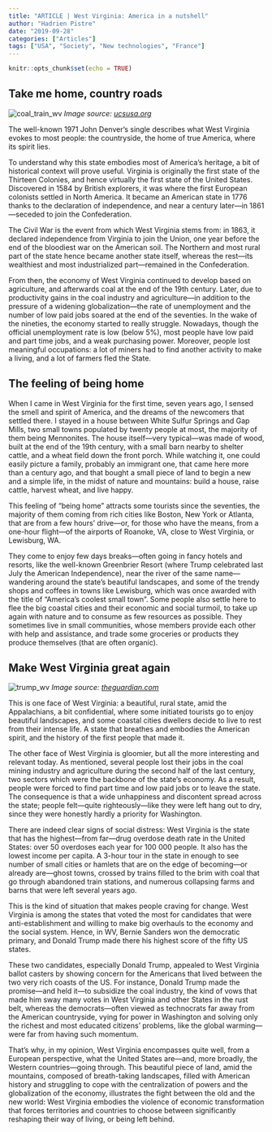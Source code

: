 ```yaml
---
title: "ARTICLE | West Virginia: America in a nutshell"
author: "Hadrien Pistre"
date: "2019-09-28"
categories: ["Articles"]
tags: ["USA", "Society", "New technologies", "France"]
---
```


```r
knitr::opts_chunk$set(echo = TRUE)
```

## Take me home, country roads

![coal_train_wv](https://www.hadrienpistre.com/coal_train_wv.jpg)
*Image source: <a href="https://blog.ucsusa.org/jeremy-richardson/the-economic-impacts-of-future-coal-production-in-west-virginia-451/" target="_blank">ucsusa.org</a>*

The well-known 1971 John Denver’s single describes what West Virginia evokes to most people: the countryside, the home of true America, where its spirit lies.

To understand why this state embodies most of America’s heritage, a bit of historical context will prove useful. Virginia is originally the first state of the Thirteen Colonies, and hence virtually the first state of the United States. Discovered in 1584 by British explorers, it was where the first European colonists settled in North America. It became an American state in 1776 thanks to the declaration of independence, and near a century later—in 1861—seceded to join the Confederation.

The Civil War is the event from which West Virginia stems from: in 1863, it declared independence from Virginia to join the Union, one year before the end of the bloodiest war on the American soil. The Northern and most rural part of the state hence became another state itself, whereas the rest—its wealthiest and most industrialized part—remained in the Confederation.

From then, the economy of West Virginia continued to develop based on agriculture, and afterwards coal at the end of the 19th century. Later, due to productivity gains in the coal industry and agriculture—in addition to the pressure of a widening globalization—the rate of unemployment and the number of low paid jobs soared at the end of the seventies. In the wake of the nineties, the economy started to really struggle. Nowadays, though the official unemployment rate is low (below 5%), most people have low paid and part time jobs, and a weak purchasing power. Moreover, people lost meaningful occupations: a lot of miners had to find another activity to make a living, and a lot of farmers fled the State.

## The feeling of being home

When I came in West Virginia for the first time, seven years ago, I sensed the smell and spirit of America, and the dreams of the newcomers that settled there. I stayed in a house between White Sulfur Springs and Gap Mills, two small towns populated by twenty people at most, the majority of them being Mennonites. The house itself—very typical—was made of wood, built at the end of the 19th century, with a small barn nearby to shelter cattle, and a wheat field down the front porch. While watching it, one could easily picture a family, probably an immigrant one, that came here more than a century ago, and that bought a small piece of land to begin a new and a simple life, in the midst of nature and mountains: build a house, raise cattle, harvest wheat, and live happy.

This feeling of “being home” attracts some tourists since the seventies, the majority of them coming from rich cities like Boston, New York or Atlanta, that are from a few hours’ drive—or, for those who have the means, from a one-hour flight—of the airports of Roanoke, VA, close to West Virginia, or Lewisburg, WA.

They come to enjoy few days breaks—often going in fancy hotels and resorts, like the well-known Greenbrier Resort (where Trump celebrated last July the American Independence), near the river of the same name—wandering around the state’s beautiful landscapes, and some of the trendy shops and coffees in towns like Lewisburg, which was once awarded with the title of “America’s coolest small town”. Some people also settle here to flee the big coastal cities and their economic and social turmoil, to take up again with nature and to consume as few resources as possible. They sometimes live in small communities, whose members provide each other with help and assistance, and trade some groceries or products they produce themselves (that are often organic).

## Make West Virginia great again

![trump_wv](https://www.hadrienpistre.com/trump_wv.png)
*Image source: <a href="https://www.theguardian.com/us-news/2016/may/05/donald-trump-west-virginia-campaign-rally-election-2016" target="_blank">theguardian.com</a>*

This is one face of West Virginia: a beautiful, rural state, amid the Appalachians, a bit confidential, where some initiated tourists go to enjoy beautiful landscapes, and some coastal cities dwellers decide to live to rest from their intense life. A state that breathes and embodies the American spirit, and the history of the first people that made it.

The other face of West Virginia is gloomier, but all the more interesting and relevant today. As mentioned, several people lost their jobs in the coal mining industry and agriculture during the second half of the last century, two sectors which were the backbone of the state’s economy. As a result, people were forced to find part time and low paid jobs or to leave the state. The consequence is that a wide unhappiness and discontent spread across the state; people felt—quite righteously—like they were left hang out to dry, since they were honestly hardly a priority for Washington.

There are indeed clear signs of social distress: West Virginia is the state that has the highest—from far—drug overdose death rate in the United States: over 50 overdoses each year for 100 000 people. It also has the lowest income per capita. A 3-hour tour in the state in enough to see number of small cities or hamlets that are on the edge of becoming—or already are—ghost towns, crossed by trains filled to the brim with coal that go through abandoned train stations, and numerous collapsing farms and barns that were left several years ago.

This is the kind of situation that makes people craving for change. West Virginia is among the states that voted the most for candidates that were anti-establishment and willing to make big overhauls to the economy and the social system. Hence, in WV, Bernie Sanders won the democratic primary, and Donald Trump made there his highest score of the fifty US states.

These two candidates, especially Donald Trump, appealed to West Virginia ballot casters by showing concern for the Americans that lived between the two very rich coasts of the US. For instance, Donald Trump made the promise—and held it—to subsidize the coal industry, the kind of vows that made him sway many votes in West Virginia and other States in the rust belt, whereas the democrats—often viewed as technocrats far away from the American countryside, vying for power in Washington and solving only the richest and most educated citizens’ problems, like the global warming—were far from having such momentum.

That’s why, in my opinion, West Virginia encompasses quite well, from a European perspective, what the United States are—and, more broadly, the Western countries—going through. This beautiful piece of land, amid the mountains, composed of breath-taking landscapes, filled with American history and struggling to cope with the centralization of powers and the globalization of the economy, illustrates the fight between the old and the new world: West Virginia embodies the violence of economic transformation that forces territories and countries to choose between significantly reshaping their way of living, or being left behind.
